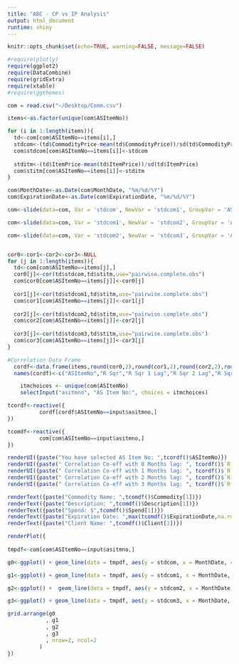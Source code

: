 ```yaml
---
title: "ABC - CP vs IP Analysis"
output: html_document
runtime: shiny
---
```


```r
knitr::opts_chunk$set(echo=TRUE, warning=FALSE, message=FALSE)
```

```r
#require(plotly)
require(ggplot2)
require(DataCombine)
require(gridExtra)
require(xtable)
#require(ggthemes)
```


```r
com = read.csv("~/Desktop/Comm.csv")

items<-as.factor(unique(com$ASItemNo))

for (i in 1:length(items)){
  td<-com[com$ASItemNo==items[i],]
  stdcom<-(td$CommodityPrice-mean(td$CommodityPrice))/sd(td$CommodityPrice)
  com$stdcom[com$ASItemNo==items[i]]<-stdcom
  
  stditm<-(td$ItemPrice-mean(td$ItemPrice))/sd(td$ItemPrice)
  com$stitm[com$ASItemNo==items[i]]<-stditm
}

com$MonthDate<-as.Date(com$MonthDate, "%m/%d/%Y")
com$ExpirationDate<-as.Date(com$ExpirationDate, "%m/%d/%Y")

com<-slide(data=com, Var = 'stdcom', NewVar = 'stdcom1', GroupVar = 'ASItemNo', slideBy = -1)

com<-slide(data=com, Var = 'stdcom1', NewVar = 'stdcom2', GroupVar = 'ASItemNo', slideBy = -1)

com<-slide(data=com, Var = 'stdcom2', NewVar = 'stdcom3', GroupVar = 'ASItemNo', slideBy = -1)


cor0<-cor1<-cor2<-cor3<-NULL
for (j in 1:length(items)){
  td<-com[com$ASItemNo==items[j],]
  cor0[j]<-cor(td$stdcom,td$stitm,use="pairwise.complete.obs")
  com$cor0[com$ASItemNo==items[j]]<-cor0[j]
  
  cor1[j]<-cor(td$stdcom1,td$stitm,use="pairwise.complete.obs")
  com$cor1[com$ASItemNo==items[j]]<-cor1[j]
  
  cor2[j]<-cor(td$stdcom2,td$stitm,use="pairwise.complete.obs")
  com$cor2[com$ASItemNo==items[j]]<-cor2[j]
  
  cor3[j]<-cor(td$stdcom3,td$stitm,use="pairwise.complete.obs")
  com$cor3[com$ASItemNo==items[j]]<-cor3[j]
}

#Correlation Data Frame 
  cordf<-data.frame(items,round(cor0,2),round(cor1,2),round(cor2,2),round(cor3,2))
  names(cordf)<-c("ASItemNo","R Sqr","R Sqr 1 Lag","R Sqr 2 Lag","R Sqr 3 Lag")
```

```r
    itmchoices <- unique(com$ASItemNo)
    selectInput("asitmno", "AS Item No:", choices = itmchoices)
```


```r
tcordf<-reactive({ 
          cordf[cordf$ASItemNo==input$asitmno,]
})
```


```r
tcomdf<-reactive({ 
          com[com$ASItemNo==input$asitmno,]
})
```


```r
renderUI({paste("You have selected AS Item No: ",tcordf()$ASItemNo)})
renderUI({paste(" Correlation Co-eff with 0 Months lag: ", tcordf()$`R Sqr`)})
renderUI({paste(" Correlation Co-eff with 1 Months lag: ", tcordf()$`R Sqr 1 Lag`)})
renderUI({paste(" Correlation Co-eff with 2 Months lag: ", tcordf()$`R Sqr 2 Lag`)})
renderUI({paste(" Correlation Co-eff with 3 Months lag: ", tcordf()$`R Sqr 3 Lag`)})
```

```r
renderText({paste("Commodity Name: ",tcomdf()$Commodity[1])})
renderText({paste("Description: ",tcomdf()$Description[1])})
renderText({paste("Spend: $",tcomdf()$Spend[1])})
renderText({paste("Expiration Date: ",max(tcomdf()$ExpirationDate,na.rm = TRUE))})
renderText({paste("Client Name: ",tcomdf()$Client[1])})
```


```r
renderPlot({
  
tmpdf<-com[com$ASItemNo==input$asitmno,]

g0<-ggplot() + geom_line(data = tmpdf, aes(y = stdcom, x = MonthDate, color = "Commodity Price")) +geom_line(data = tmpdf, aes(y = stitm, x = MonthDate, color = "Item Price",text = paste("R2 value:",round(cor0*100,2),"%"))) + ylab('Price') + xlab('Month Date')+ggtitle("IP vs CP")+theme(axis.text.x=element_text(angle=50, vjust=0.5))+theme_dark()

g1<-ggplot() + geom_line(data = tmpdf, aes(y = stdcom1, x = MonthDate, color = "Commodity Price")) +geom_line(data = tmpdf, aes(y = stitm, x = MonthDate, color = "Item Price",text = paste("R2 value:",round(cor1*100,2),"%")))  +ylab('Price') + xlab('Month Date')+ggtitle("CP lagged by 1 month")+theme(axis.text.x=element_text(angle=50, vjust=0.5))+theme_gray()

g2<-ggplot() +  geom_line(data = tmpdf, aes(y = stdcom2, x = MonthDate, color = "Commodity Price")) +geom_line(data = tmpdf, aes(y = stitm, x = MonthDate, color = "Item Price",text = paste("R2 value:",round(cor2*100,2),"%"))) + ylab('Price') + xlab('Month Date')+ggtitle("CP lagged by 2 months")+theme(axis.text.x=element_text(angle=50, vjust=0.5))+theme_gray()

g3<-ggplot() + geom_line(data = tmpdf, aes(y = stdcom3, x = MonthDate, color = "Commodity Price")) +geom_line(data = tmpdf, aes(y = stitm, x = MonthDate, color = "Item Price",text = paste("R2 value:",round(cor3*100,2),"%")))  + ylab('Price') + xlab('Month Date')+ggtitle("CP lagged by 3 months")+theme(axis.text.x=element_text(angle=50, vjust=0.5))+theme_gray()

grid.arrange(g0
            , g1
            , g2
            , g3
            , nrow=2, ncol=2
          )
})
```
